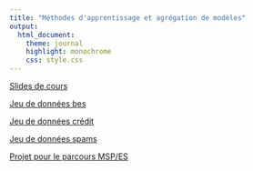 ```yaml
---
title: "Méthodes d'apprentissage et agrégation de modèles"
output:
  html_document:
    theme: journal
    highlight: monochrome
    css: style.css
---
```


[Slides de cours](http://masedki.github.io/enseignements/pdfs/cours.pdf)

[Jeu de données bes](http://masedki.github.io/enseignements/datasets/bes.dta)

[Jeu de données crédit](http://masedki.github.io/enseignements/datasets/credit.rda)

[Jeu de données spams](http://masedki.github.io/enseignements/datasets/dataspam.rda)

[Projet pour le parcours MSP/ES](http://masedki.github.io/enseignements/pdfs/mspes.pdf)